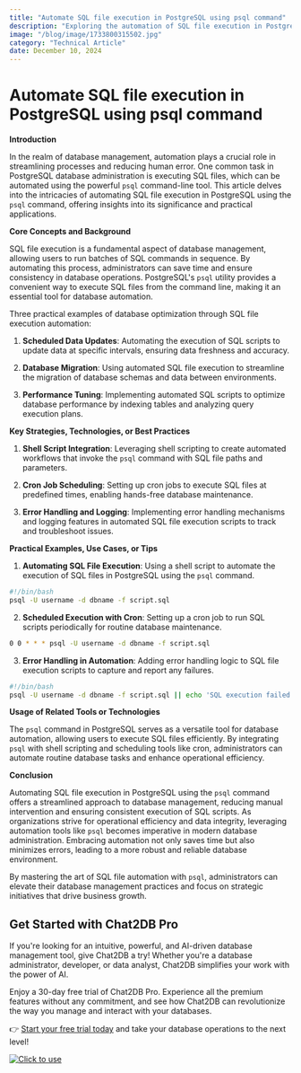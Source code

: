 ```yaml
---
title: "Automate SQL file execution in PostgreSQL using psql command"
description: "Exploring the automation of SQL file execution in PostgreSQL using the psql command, enhancing efficiency and reducing manual effort."
image: "/blog/image/1733800315502.jpg"
category: "Technical Article"
date: December 10, 2024
---
```


# Automate SQL file execution in PostgreSQL using psql command


<Authors date="December 10, 2024">
  <Author name="Jing" link="https://chat2db.ai" />
</Authors>

**Introduction**

In the realm of database management, automation plays a crucial role in streamlining processes and reducing human error. One common task in PostgreSQL database administration is executing SQL files, which can be automated using the powerful `psql` command-line tool. This article delves into the intricacies of automating SQL file execution in PostgreSQL using the `psql` command, offering insights into its significance and practical applications.

**Core Concepts and Background**

SQL file execution is a fundamental aspect of database management, allowing users to run batches of SQL commands in sequence. By automating this process, administrators can save time and ensure consistency in database operations. PostgreSQL's `psql` utility provides a convenient way to execute SQL files from the command line, making it an essential tool for database automation.

Three practical examples of database optimization through SQL file execution automation:

1. **Scheduled Data Updates**: Automating the execution of SQL scripts to update data at specific intervals, ensuring data freshness and accuracy.

2. **Database Migration**: Using automated SQL file execution to streamline the migration of database schemas and data between environments.

3. **Performance Tuning**: Implementing automated SQL scripts to optimize database performance by indexing tables and analyzing query execution plans.

**Key Strategies, Technologies, or Best Practices**

1. **Shell Script Integration**: Leveraging shell scripting to create automated workflows that invoke the `psql` command with SQL file paths and parameters.

2. **Cron Job Scheduling**: Setting up cron jobs to execute SQL files at predefined times, enabling hands-free database maintenance.

3. **Error Handling and Logging**: Implementing error handling mechanisms and logging features in automated SQL file execution scripts to track and troubleshoot issues.

**Practical Examples, Use Cases, or Tips**

1. **Automating SQL File Execution**: Using a shell script to automate the execution of SQL files in PostgreSQL using the `psql` command.

```bash
#!/bin/bash
psql -U username -d dbname -f script.sql
```

2. **Scheduled Execution with Cron**: Setting up a cron job to run SQL scripts periodically for routine database maintenance.

```bash
0 0 * * * psql -U username -d dbname -f script.sql
```

3. **Error Handling in Automation**: Adding error handling logic to SQL file execution scripts to capture and report any failures.

```bash
#!/bin/bash
psql -U username -d dbname -f script.sql || echo 'SQL execution failed'
```

**Usage of Related Tools or Technologies**

The `psql` command in PostgreSQL serves as a versatile tool for database automation, allowing users to execute SQL files efficiently. By integrating `psql` with shell scripting and scheduling tools like cron, administrators can automate routine database tasks and enhance operational efficiency.

**Conclusion**

Automating SQL file execution in PostgreSQL using the `psql` command offers a streamlined approach to database management, reducing manual intervention and ensuring consistent execution of SQL scripts. As organizations strive for operational efficiency and data integrity, leveraging automation tools like `psql` becomes imperative in modern database administration. Embracing automation not only saves time but also minimizes errors, leading to a more robust and reliable database environment.

By mastering the art of SQL file automation with `psql`, administrators can elevate their database management practices and focus on strategic initiatives that drive business growth.


## Get Started with Chat2DB Pro

If you're looking for an intuitive, powerful, and AI-driven database management tool, give Chat2DB a try! Whether you're a database administrator, developer, or data analyst, Chat2DB simplifies your work with the power of AI.

Enjoy a 30-day free trial of Chat2DB Pro. Experience all the premium features without any commitment, and see how Chat2DB can revolutionize the way you manage and interact with your databases.

👉 [Start your free trial today](https://chat2db.ai/pricing) and take your database operations to the next level!


[![Click to use](/image/blog/bg/chat2db.jpg)](https://chat2db.ai/)
